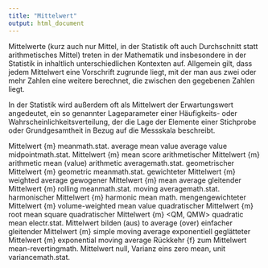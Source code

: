 ```yaml
---
title: "Mittelwert"
output: html_document
---
```



Mittelwerte (kurz auch nur Mittel, in der Statistik oft auch Durchschnitt statt arithmetisches Mittel) treten in der Mathematik und insbesondere in der Statistik in inhaltlich unterschiedlichen Kontexten auf. Allgemein gilt, dass jedem Mittelwert eine Vorschrift zugrunde liegt, mit der man aus zwei oder mehr Zahlen eine weitere berechnet, die zwischen den gegebenen Zahlen liegt.

In der Statistik wird außerdem oft als Mittelwert der Erwartungswert angedeutet, ein so genannter Lageparameter einer Häufigkeits- oder Wahrscheinlichkeitsverteilung, der die Lage der Elemente einer Stichprobe oder Grundgesamtheit in Bezug auf die Messskala beschreibt.


Mittelwert {m}
meanmath.stat.
average
mean value
average value
midpointmath.stat.
Mittelwert {m} <MW>
mean score
arithmetischer Mittelwert {m}
arithmetic mean (value)
arithmetic averagemath.stat.
geometrischer Mittelwert {m} <GM>
geometric meanmath.stat.
gewichteter Mittelwert {m}
weighted average
gewogener Mittelwert {m}
mean average
gleitender Mittelwert {m}
rolling meanmath.stat.
moving averagemath.stat.
harmonischer Mittelwert {m}
harmonic mean <HM>math.
mengengewichteter Mittelwert {m}
volume-weighted mean value
quadratischer Mittelwert {m}
root mean square
quadratischer Mittelwert {m} <QM, QMW>
quadratic mean <QM>electr.stat.
Mittelwert bilden (aus)
to average (over)
einfacher gleitender Mittelwert {m}
simple moving average <SMA>
exponentiell geglätteter Mittelwert {m}
exponential moving average <EMA>
Rückkehr {f} zum Mittelwert
mean-revertingmath.
Mittelwert null, Varianz eins
zero mean, unit variancemath.stat.

